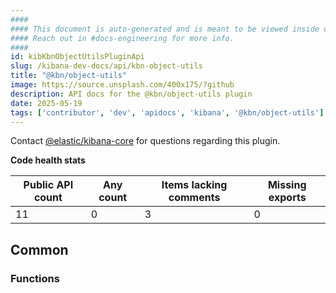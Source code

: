 ```yaml
---
####
#### This document is auto-generated and is meant to be viewed inside our experimental, new docs system.
#### Reach out in #docs-engineering for more info.
####
id: kibKbnObjectUtilsPluginApi
slug: /kibana-dev-docs/api/kbn-object-utils
title: "@kbn/object-utils"
image: https://source.unsplash.com/400x175/?github
description: API docs for the @kbn/object-utils plugin
date: 2025-05-19
tags: ['contributor', 'dev', 'apidocs', 'kibana', '@kbn/object-utils']
---
```




Contact [@elastic/kibana-core](https://github.com/orgs/elastic/teams/kibana-core) for questions regarding this plugin.

**Code health stats**

| Public API count  | Any count | Items lacking comments | Missing exports |
|-------------------|-----------|------------------------|-----------------|
| 11 | 0 | 3 | 0 |

## Common

### Functions
<DocDefinitionList data={kbnObjectUtilsObj.common.functions}/>

